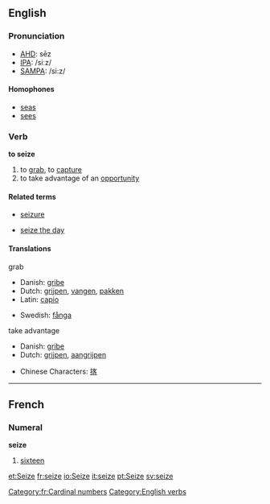==English==
===Pronunciation===
*[[w:AHD|AHD]]: sēz
*[[w:IPA|IPA]]: /siːz/
*[[w:SAMPA|SAMPA]]: /si:z/
====Homophones====
*[[seas]]
*[[sees]]

===Verb===
'''to seize'''

# to [[grab]], to [[capture]]
# to take advantage of an [[opportunity]]

====Related terms====
*[[seizure]]

*[[seize the day]]

====Translations====
;grab 
{{top}}
*Danish: [[gribe]]
*Dutch: [[grijpen]], [[vangen]], [[pakken]] 
*Latin: [[capio]]
{{mid}}
*Swedish: [[fånga]]
{{bottom}}

;take advantage
{{top}}
*Danish: [[gribe]]
*Dutch: [[grijpen]], [[aangrijpen]]
{{mid}}
{{bottom}}
{{checktrans}}
*Chinese Characters: [[揢]]



----

==French==

===Numeral===
'''seize'''

#[[sixteen]]

[[Category:fr:Cardinal numbers]]
[[Category:English verbs]]

[[et:Seize]]
[[fr:seize]]
[[io:Seize]]
[[it:seize]]
[[pt:Seize]]
[[sv:seize]]